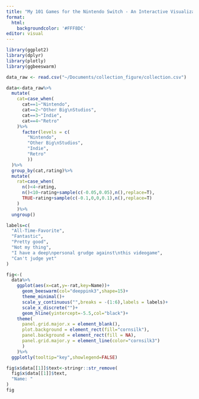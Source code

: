 ```yaml
---
title: "My 101 Games for the Nintendo Switch - An Interactive Visualization"
format: 
  html:
    backgroundcolor: '#FFF8DC'
editor: visual
---
```


```r
library(ggplot2)
library(dplyr)
library(plotly)
library(ggbeeswarm)

data_raw <- read.csv("~/Documents/collection_figure/collection.csv")

data<-data_raw%>%
  mutate(
    cat=case_when(
      cat==1~"Nintendo",
      cat==2~"Other Big\nStudios",
      cat==3~"Indie",
      cat==4~"Retro"
    )%>%
      factor(levels = c(
        "Nintendo",
        "Other Big\nStudios",
        "Indie",
        "Retro"
        ))
  )%>%
  group_by(cat,rating)%>%
  mutate(
    rat=case_when(
      n()<4~rating,
      n()<10~rating+sample(c(-0.05,0.05),n(),replace=T),
      TRUE~rating+sample(c(-0.1,0,0,0.1),n(),replace=T)
    )
    )%>%
  ungroup()

labels=c(
  "All-Time-Favorite",
  "Fantastic",
  "Pretty good",
  "Not my thing",
  "I have a deep\npersonal grudge against\nthis videogame",
  "Can't judge yet"
)
```

```r
fig<-(
  data%>%
    ggplot(aes(x=cat,y=-rat,key=Name))+
      geom_beeswarm(col="deeppink3",shape=15)+
      theme_minimal()+
      scale_y_continuous("",breaks = -(1:6),labels = labels)+
      scale_x_discrete("")+
      geom_hline(yintercept=-5.5,col="black")+
    theme(
      panel.grid.major.x = element_blank(),
      plot.background = element_rect(fill="cornsilk"),
      panel.background = element_rect(fill = NA),
      panel.grid.major.y = element_line(color="cornsilk3")
      )
    )%>%
  ggplotly(tooltip="key",showlegend=FALSE)

fig$x$data[[1]]$text<-stringr::str_remove(
  fig$x$data[[1]]$text,
  "Name: "
)
fig
```

